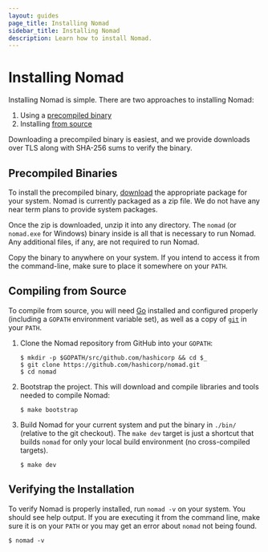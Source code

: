 ```yaml
---
layout: guides
page_title: Installing Nomad
sidebar_title: Installing Nomad
description: Learn how to install Nomad.
---
```


# Installing Nomad

Installing Nomad is simple. There are two approaches to installing Nomad:

1. Using a [precompiled binary](#precompiled-binaries)
1. Installing [from source](#from-source)

Downloading a precompiled binary is easiest, and we provide downloads over
TLS along with SHA-256 sums to verify the binary.

## Precompiled Binaries [](#precompiled-binaries)

To install the precompiled binary,
[download](/downloads) the appropriate package for your system.
Nomad is currently packaged as a zip file. We do not have any near term
plans to provide system packages.

Once the zip is downloaded, unzip it into any directory. The
`nomad` (or `nomad.exe` for Windows) binary inside is all that is
necessary to run Nomad. Any additional files, if any, are not
required to run Nomad.

Copy the binary to anywhere on your system. If you intend to access it
from the command-line, make sure to place it somewhere on your `PATH`.

## Compiling from Source [](#from-source)

To compile from source, you will need [Go](https://golang.org) installed and
configured properly (including a `GOPATH` environment variable set), as well
as a copy of [`git`](https://www.git-scm.com/) in your `PATH`.

1. Clone the Nomad repository from GitHub into your `GOPATH`:

   ```shell
   $ mkdir -p $GOPATH/src/github.com/hashicorp && cd $_
   $ git clone https://github.com/hashicorp/nomad.git
   $ cd nomad
   ```

1. Bootstrap the project. This will download and compile libraries and tools
   needed to compile Nomad:

   ```shell
   $ make bootstrap
   ```

1. Build Nomad for your current system and put the
   binary in `./bin/` (relative to the git checkout). The `make dev` target is
   just a shortcut that builds `nomad` for only your local build environment (no
   cross-compiled targets).

   ```shell
   $ make dev
   ```

## Verifying the Installation

To verify Nomad is properly installed, run `nomad -v` on your system. You should
see help output. If you are executing it from the command line, make sure it is
on your `PATH` or you may get an error about `nomad` not being found.

```shell
$ nomad -v
```
